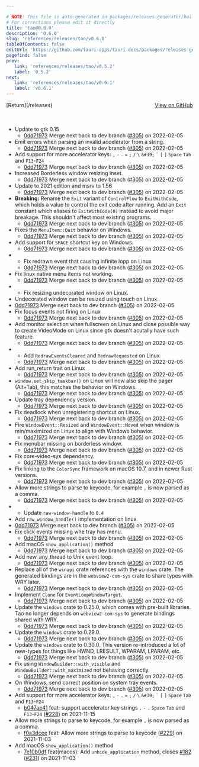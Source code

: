 ```yaml
---

# NOTE: This file is auto-generated in packages/releases-generator/build.ts
# For corrections please edit it directly
title: 'tao@0.6.0'
description: '0.6.0'
slug: 'references/releases/tao/v0.6.0'
tableOfContents: false
editUrl: 'https://github.com/tauri-apps/tauri-docs/packages/releases-generator/build.ts'
pagefind: false
prev:
   link: 'references/releases/tao/v0.5.2'
   label: '0.5.2'
next:
   link: 'references/releases/tao/v0.6.1'
   label: 'v0.6.1'
---
```


<div style="margin-bottom:3rem; display: flex; justify-content: space-between; align-items: center"><span>[Return](/releases)</span><span><a href="https://github.com/tauri-apps/tao/releases/tag/tao-v0.6.0">View on GitHub</a></span></div>

- Update to gtk 0.15
  - [0dd71973](https://github.com/tauri-apps/tao/commit/0dd7197326fc885150f07ebc3127fd8452a36f00) Merge next back to dev branch ([#305](https://github.com/tauri-apps/tao/pull/305)) on 2022-02-05
- Emit errors when parsing an invalid accelerator from a string.
  - [0dd71973](https://github.com/tauri-apps/tao/commit/0dd7197326fc885150f07ebc3127fd8452a36f00) Merge next back to dev branch ([#305](https://github.com/tauri-apps/tao/pull/305)) on 2022-02-05
- Add support for more accelerator keys: `,` `-` `.` `=` `;` `/` `\` `&#39;` `` ` `` `[` `]` `Space` `Tab` and `F13`-`F24`
  - [0dd71973](https://github.com/tauri-apps/tao/commit/0dd7197326fc885150f07ebc3127fd8452a36f00) Merge next back to dev branch ([#305](https://github.com/tauri-apps/tao/pull/305)) on 2022-02-05
- Increased Borderless window resizing inset.
  - [0dd71973](https://github.com/tauri-apps/tao/commit/0dd7197326fc885150f07ebc3127fd8452a36f00) Merge next back to dev branch ([#305](https://github.com/tauri-apps/tao/pull/305)) on 2022-02-05
- Update to 2021 edition and msrv to 1.56
  - [0dd71973](https://github.com/tauri-apps/tao/commit/0dd7197326fc885150f07ebc3127fd8452a36f00) Merge next back to dev branch ([#305](https://github.com/tauri-apps/tao/pull/305)) on 2022-02-05
- **Breaking:** Rename the `Exit` variant of `ControlFlow` to `ExitWithCode`, which holds a value to control the exit code after running. Add an `Exit` constant which aliases to `ExitWithCode(0)` instead to avoid major breakage. This shouldn&#39;t affect most existing programs.
  - [0dd71973](https://github.com/tauri-apps/tao/commit/0dd7197326fc885150f07ebc3127fd8452a36f00) Merge next back to dev branch ([#305](https://github.com/tauri-apps/tao/pull/305)) on 2022-02-05
- Fixes the `MenuItem::Quit` behavior on Windows.
  - [0dd71973](https://github.com/tauri-apps/tao/commit/0dd7197326fc885150f07ebc3127fd8452a36f00) Merge next back to dev branch ([#305](https://github.com/tauri-apps/tao/pull/305)) on 2022-02-05
- Add support for `SPACE` shortcut key on Windows.
  - [0dd71973](https://github.com/tauri-apps/tao/commit/0dd7197326fc885150f07ebc3127fd8452a36f00) Merge next back to dev branch ([#305](https://github.com/tauri-apps/tao/pull/305)) on 2022-02-05
- - Fix redrawn event that causing infinite lopp on Linux
  - [0dd71973](https://github.com/tauri-apps/tao/commit/0dd7197326fc885150f07ebc3127fd8452a36f00) Merge next back to dev branch ([#305](https://github.com/tauri-apps/tao/pull/305)) on 2022-02-05
- Fix linux native menu items not working.
  - [0dd71973](https://github.com/tauri-apps/tao/commit/0dd7197326fc885150f07ebc3127fd8452a36f00) Merge next back to dev branch ([#305](https://github.com/tauri-apps/tao/pull/305)) on 2022-02-05
- - Fix resizing undecorated window on Linux.
- Undecorated window can be resized using touch on Linux.
- [0dd71973](https://github.com/tauri-apps/tao/commit/0dd7197326fc885150f07ebc3127fd8452a36f00) Merge next back to dev branch ([#305](https://github.com/tauri-apps/tao/pull/305)) on 2022-02-05
- Fix focus events not firing on Linux
  - [0dd71973](https://github.com/tauri-apps/tao/commit/0dd7197326fc885150f07ebc3127fd8452a36f00) Merge next back to dev branch ([#305](https://github.com/tauri-apps/tao/pull/305)) on 2022-02-05
- Add monitor selection when fullscreen on Linux and close possible way to create VideoMode on Linux since gtk doesn&#39;t acutally have such feature.
  - [0dd71973](https://github.com/tauri-apps/tao/commit/0dd7197326fc885150f07ebc3127fd8452a36f00) Merge next back to dev branch ([#305](https://github.com/tauri-apps/tao/pull/305)) on 2022-02-05
- - Add `RedrawEventsCleared` and `RedrawRequested` on Linux
  - [0dd71973](https://github.com/tauri-apps/tao/commit/0dd7197326fc885150f07ebc3127fd8452a36f00) Merge next back to dev branch ([#305](https://github.com/tauri-apps/tao/pull/305)) on 2022-02-05
- Add run_return trait on Linux
  - [0dd71973](https://github.com/tauri-apps/tao/commit/0dd7197326fc885150f07ebc3127fd8452a36f00) Merge next back to dev branch ([#305](https://github.com/tauri-apps/tao/pull/305)) on 2022-02-05
- `window.set_skip_taskbar()` on Linux will now also skip the pager (Alt+Tab), this matches the behavior on Windows.
  - [0dd71973](https://github.com/tauri-apps/tao/commit/0dd7197326fc885150f07ebc3127fd8452a36f00) Merge next back to dev branch ([#305](https://github.com/tauri-apps/tao/pull/305)) on 2022-02-05
- Update tray dependency version.
  - [0dd71973](https://github.com/tauri-apps/tao/commit/0dd7197326fc885150f07ebc3127fd8452a36f00) Merge next back to dev branch ([#305](https://github.com/tauri-apps/tao/pull/305)) on 2022-02-05
- Fix deadlock when unregistering shortcut on Linux.
  - [0dd71973](https://github.com/tauri-apps/tao/commit/0dd7197326fc885150f07ebc3127fd8452a36f00) Merge next back to dev branch ([#305](https://github.com/tauri-apps/tao/pull/305)) on 2022-02-05
- Fire `WindowEvent::Resized` and `WindowEvent::Moved` when window is min/maximized on Linux to align with Windows behavior.
  - [0dd71973](https://github.com/tauri-apps/tao/commit/0dd7197326fc885150f07ebc3127fd8452a36f00) Merge next back to dev branch ([#305](https://github.com/tauri-apps/tao/pull/305)) on 2022-02-05
- Fix menubar missing on borderless window.
  - [0dd71973](https://github.com/tauri-apps/tao/commit/0dd7197326fc885150f07ebc3127fd8452a36f00) Merge next back to dev branch ([#305](https://github.com/tauri-apps/tao/pull/305)) on 2022-02-05
- Fix core-video-sys dependency.
  - [0dd71973](https://github.com/tauri-apps/tao/commit/0dd7197326fc885150f07ebc3127fd8452a36f00) Merge next back to dev branch ([#305](https://github.com/tauri-apps/tao/pull/305)) on 2022-02-05
- Fix linking to the `ColorSync` framework on macOS 10.7, and in newer Rust versions.
  - [0dd71973](https://github.com/tauri-apps/tao/commit/0dd7197326fc885150f07ebc3127fd8452a36f00) Merge next back to dev branch ([#305](https://github.com/tauri-apps/tao/pull/305)) on 2022-02-05
- Allow more strings to parse to keycode, for example `,` is now parsed as a comma.
  - [0dd71973](https://github.com/tauri-apps/tao/commit/0dd7197326fc885150f07ebc3127fd8452a36f00) Merge next back to dev branch ([#305](https://github.com/tauri-apps/tao/pull/305)) on 2022-02-05
- - Update `raw-window-handle` to `0.4`
- Add `raw_window_handle()` implementation on linux.
- [0dd71973](https://github.com/tauri-apps/tao/commit/0dd7197326fc885150f07ebc3127fd8452a36f00) Merge next back to dev branch ([#305](https://github.com/tauri-apps/tao/pull/305)) on 2022-02-05
- Fix click events missing whe tray has menu.
  - [0dd71973](https://github.com/tauri-apps/tao/commit/0dd7197326fc885150f07ebc3127fd8452a36f00) Merge next back to dev branch ([#305](https://github.com/tauri-apps/tao/pull/305)) on 2022-02-05
- Add macOS `show_application()` method
  - [0dd71973](https://github.com/tauri-apps/tao/commit/0dd7197326fc885150f07ebc3127fd8452a36f00) Merge next back to dev branch ([#305](https://github.com/tauri-apps/tao/pull/305)) on 2022-02-05
- Add new_any_thread to Unix event loop.
  - [0dd71973](https://github.com/tauri-apps/tao/commit/0dd7197326fc885150f07ebc3127fd8452a36f00) Merge next back to dev branch ([#305](https://github.com/tauri-apps/tao/pull/305)) on 2022-02-05
- Replace all of the `winapi` crate references with the `windows` crate. The generated bindings are in the `webview2-com-sys` crate to share types with WRY later.
  - [0dd71973](https://github.com/tauri-apps/tao/commit/0dd7197326fc885150f07ebc3127fd8452a36f00) Merge next back to dev branch ([#305](https://github.com/tauri-apps/tao/pull/305)) on 2022-02-05
- Implement `Clone` for `EventLoopWindowTarget`.
  - [0dd71973](https://github.com/tauri-apps/tao/commit/0dd7197326fc885150f07ebc3127fd8452a36f00) Merge next back to dev branch ([#305](https://github.com/tauri-apps/tao/pull/305)) on 2022-02-05
- Update the `windows` crate to 0.25.0, which comes with pre-built libraries. Tao no longer depends on `webview2-com-sys` to generate bindings shared with WRY.
  - [0dd71973](https://github.com/tauri-apps/tao/commit/0dd7197326fc885150f07ebc3127fd8452a36f00) Merge next back to dev branch ([#305](https://github.com/tauri-apps/tao/pull/305)) on 2022-02-05
- Update the `windows` crate to 0.29.0.
  - [0dd71973](https://github.com/tauri-apps/tao/commit/0dd7197326fc885150f07ebc3127fd8452a36f00) Merge next back to dev branch ([#305](https://github.com/tauri-apps/tao/pull/305)) on 2022-02-05
- Update the `windows` crate to 0.30.0. This version re-introduced a lot of new-types for things like HWND, LRESULT, WPARAM, LPARAM, etc.
  - [0dd71973](https://github.com/tauri-apps/tao/commit/0dd7197326fc885150f07ebc3127fd8452a36f00) Merge next back to dev branch ([#305](https://github.com/tauri-apps/tao/pull/305)) on 2022-02-05
- Fix using `WindowBuilder::with_visible` and `WindowBuilder::with_maximized` not behaving correctly.
  - [0dd71973](https://github.com/tauri-apps/tao/commit/0dd7197326fc885150f07ebc3127fd8452a36f00) Merge next back to dev branch ([#305](https://github.com/tauri-apps/tao/pull/305)) on 2022-02-05
- On Windows, send correct position on system tray events.
  - [0dd71973](https://github.com/tauri-apps/tao/commit/0dd7197326fc885150f07ebc3127fd8452a36f00) Merge next back to dev branch ([#305](https://github.com/tauri-apps/tao/pull/305)) on 2022-02-05
- Add support for more accelerator keys: `,` `-` `.` `=` `;` `/` `\` `&#39;` `` ` `` `[` `]` `Space` `Tab` and `F13`-`F24`
  - [b047ae41](https://github.com/tauri-apps/tao/commit/b047ae41a83b94cb140cb3a3decd1ddb4ea6d405) feat: support accelerator key strings `,` `-` `.` `Space` `Tab` and `F13`-`F24` ([#228](https://github.com/tauri-apps/tao/pull/228)) on 2021-11-15
- Allow more strings to parse to keycode, for example `,` is now parsed as a comma.
  - [f0a3dcee](https://github.com/tauri-apps/tao/commit/f0a3dceec585cbfa6749746fdf59054d17ab4d0b) feat: Allow more strings to parse to keycode ([#229](https://github.com/tauri-apps/tao/pull/229)) on 2021-11-03
- Add macOS `show_application()` method
  - [7e10b0df](https://github.com/tauri-apps/tao/commit/7e10b0dfd5018aa3dc326ca99f663efe92a255df) feat(macos): Add `unhide_application` method, closes [#182](https://github.com/tauri-apps/tao/pull/182) ([#231](https://github.com/tauri-apps/tao/pull/231)) on 2021-11-03

